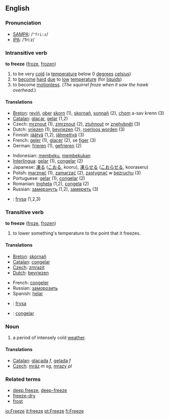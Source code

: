 ==English==
=== Pronunciation ===
*[[w:SAMPA|SAMPA]]: /<tt>"fri:z</tt>/
*[[w:IPA|IPA]]: /ˈfriːz/

=== Intransitive verb ===

'''to freeze''' ([[froze]], [[frozen]])

# to be very [[cold]] (a [[temperature]] below 0 [[degree]]s [[celsius]])
# to [[become]] [[hard]] [[due]] to [[low]] [[temperature]] (for [[liquid]]s)
# to become [[motionless]].  (''The squirrel froze when it saw the hawk overhead.'')

==== Translations ====
{{top}}
*[[Breton]]: [[reviñ]], [[ober]] [[skorn]] (1), [[skornañ]], [[sonnañ]] (2), [[chom]] a-sav krenn (3)
*[[Catalan]]: [[glaçar]], [[gelar]] (1,2)
*Czech: [[mrznout]] (1), [[zmrznout]] (2), [[ztuhnout]] or [[znehybnět]] (3)
*Dutch: [[vriezen]] (1), [[bevriezen]] (2), [[roerloos worden]] (3)
*Finnish: [[jäätyä]] (1,2), [[jähmettyä]] (3)
*French: [[geler]] (1), [[glacer]] (2), se [[figer]] (3)
*German: [[frieren]] (1), [[gefrieren]] (2)
{{mid}}
*Indonesian: [[beku|membeku]], [[beku|membekukan]]
*[[Interlingua]]: [[gelar]] (1), [[congelar]] (2)
*Japanese: [[凍る]] ([[こおる]], kooru), [[凍らせる]] ([[こおらせる]], kooraseru)
*Polish: [[marznąć]] (1), [[zamarzać]] (2), [[zastygnąć]] w [[bezruchu]] (3)
*Portuguese: [[gelar]] (1), [[congelar]] (2)
*Romanian: [[îngheţa]] (1,2), [[congela]] (2)
*Russian: [[замерзнуть]] (1,2), [[замереть]] (3) 
*{{sv}}: [[frysa]] (1,2,3)
{{bottom}}

=== Transitive verb ===

'''to freeze''' ([[froze]], [[frozen]])

# to lower something's temperature to the point that it freezes.

==== Translations ====
{{top}}
*[[Breton]]: [[skornañ]]
*[[Catalan]]: [[congelar]]
*[[Czech]]: [[zmrazit]]
*[[Dutch]]: [[bevriezen]]
{{mid}}
*French: [[congeler]]
*Russian: [[заморозить]]
*Spanish: [[helar]]
*{{sv}}: [[frysa]]
*{{pt}}: [[congelar]]
{{bottom}}

===Noun===

# a period of intensely cold [[weather]].

==== Translations ====
*[[Catalan]]: [[glaçada]] ''f'', [[gelada]] ''f''
*[[Czech]]: [[mráz]] ''m'' ''sg'', [[mrazy]]  ''pl''

===Related terms===
*[[deep freeze]], [[deep-freeze]]
*[[freeze-dry]]
*[[frost]]

[[io:Freeze]]
[[it:freeze]]
[[pt:Freeze]]
[[fi:Freeze]]